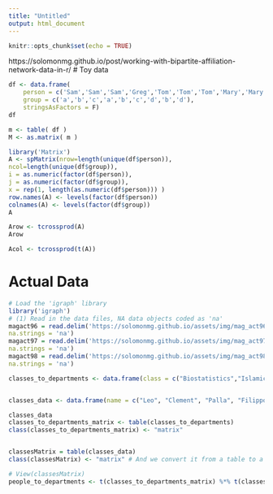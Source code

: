 ```yaml
---
title: "Untitled"
output: html_document
---
```


```r
knitr::opts_chunk$set(echo = TRUE)
```

https://solomonmg.github.io/post/working-with-bipartite-affiliation-network-data-in-r/
# Toy data
```r
df <- data.frame( 
    person = c('Sam','Sam','Sam','Greg','Tom','Tom','Tom','Mary','Mary'), 
    group = c('a','b','c','a','b','c','d','b','d'), 
    stringsAsFactors = F)
df
```

```r
m <- table( df )
M <- as.matrix( m )
```
```r
library('Matrix')
A <- spMatrix(nrow=length(unique(df$person)),
ncol=length(unique(df$group)),
i = as.numeric(factor(df$person)),
j = as.numeric(factor(df$group)),
x = rep(1, length(as.numeric(df$person))) )
row.names(A) <- levels(factor(df$person))
colnames(A) <- levels(factor(df$group))
A
```

```r
Arow <- tcrossprod(A)
Arow
```

```r
Acol <- tcrossprod(t(A))
```
# Actual Data
```r
# Load the 'igraph' library
library('igraph')
# (1) Read in the data files, NA data objects coded as 'na'
magact96 = read.delim('https://solomonmg.github.io/assets/img/mag_act96.txt',
na.strings = 'na')
magact97 = read.delim('https://solomonmg.github.io/assets/img/mag_act97.txt',
na.strings = 'na')
magact98 = read.delim('https://solomonmg.github.io/assets/img/mag_act98.txt',
na.strings = 'na')
```

```r
classes_to_departments <- data.frame(class = c("Biostatistics","Islamic Civ", "Calc 1", "Linear Algebra", "Chemistry", "The Modern World-System", "Calc 2", "Social Networks", "Exile and Diaspora"), department = c("Math", "History", "Math", "Math", "Chemistry", "Sociology", "Math", "Sociology", "History"), stringsAsFactors = F)


classes_data <- data.frame(name = c("Leo", "Clement", "Palla", "Filippo"), class1 = c("Biostatistics","Islamic Civ", "Calc 1", "Linear Algebra"), class2 = c("Chemistry", "The Modern World-System", "Calc 2", "Social Networks"), class3 = c("Linear Algebra", "Exile and Diaspora", "Linear Algebra", "The Modern World-System"), stringsAsFactors = FALSE)

classes_data
classes_to_departments_matrix <- table(classes_to_departments)
class(classes_to_departments_matrix) <- "matrix"  


classesMatrix = table(classes_data)
class(classesMatrix) <- "matrix" # And we convert it from a table to a matrix

# View(classesMatrix)
people_to_departments <- t(classes_to_departments_matrix) %*% t(classesMatrix)
```

